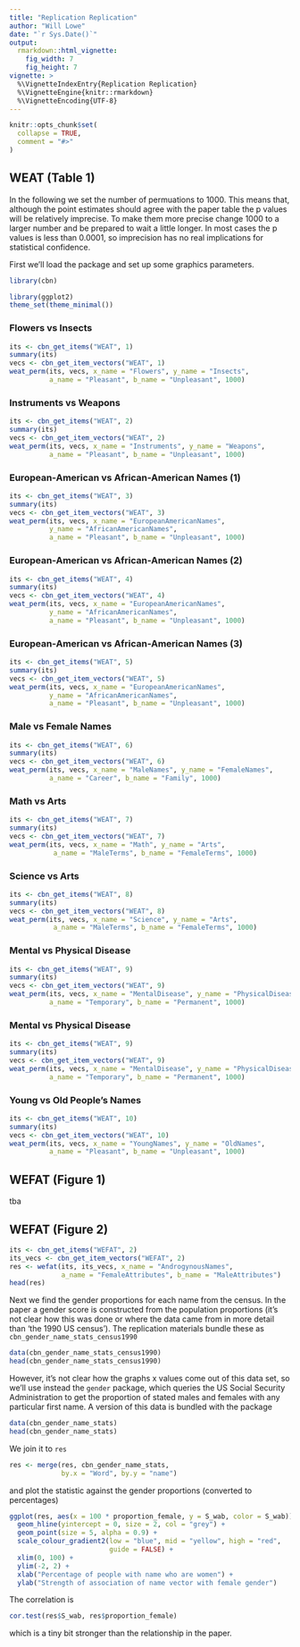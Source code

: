 ```yaml
---
title: "Replication Replication"
author: "Will Lowe"
date: "`r Sys.Date()`"
output: 
  rmarkdown::html_vignette:
    fig_width: 7
    fig_height: 7 
vignette: >
  %\VignetteIndexEntry{Replication Replication}
  %\VignetteEngine{knitr::rmarkdown}
  %\VignetteEncoding{UTF-8}
---
```


```r
knitr::opts_chunk$set(
  collapse = TRUE,
  comment = "#>"
)
```

## WEAT (Table 1)

In the following we set the number of permuations to 1000.  This means that,
although the point estimates should agree with the paper table the p values
will be relatively imprecise.  To make them more precise change 1000 to a larger
number and be prepared to wait a little longer.  In most cases the p values is
less than 0.0001, so imprecision has no real implications for 
statistical confidence.

First we'll load the package and set up some graphics parameters.
```r
library(cbn)

library(ggplot2)
theme_set(theme_minimal())
```

### Flowers vs Insects

```r
its <- cbn_get_items("WEAT", 1)
summary(its)
vecs <- cbn_get_item_vectors("WEAT", 1)
weat_perm(its, vecs, x_name = "Flowers", y_name = "Insects", 
          a_name = "Pleasant", b_name = "Unpleasant", 1000)
```

### Instruments vs Weapons

```r
its <- cbn_get_items("WEAT", 2)
summary(its)
vecs <- cbn_get_item_vectors("WEAT", 2)
weat_perm(its, vecs, x_name = "Instruments", y_name = "Weapons", 
          a_name = "Pleasant", b_name = "Unpleasant", 1000)
```

### European-American vs African-American Names (1)

```r
its <- cbn_get_items("WEAT", 3)
summary(its)
vecs <- cbn_get_item_vectors("WEAT", 3)
weat_perm(its, vecs, x_name = "EuropeanAmericanNames", 
          y_name = "AfricanAmericanNames", 
          a_name = "Pleasant", b_name = "Unpleasant", 1000)
```

### European-American vs African-American Names (2)

```r
its <- cbn_get_items("WEAT", 4)
summary(its)
vecs <- cbn_get_item_vectors("WEAT", 4)
weat_perm(its, vecs, x_name = "EuropeanAmericanNames", 
          y_name = "AfricanAmericanNames", 
          a_name = "Pleasant", b_name = "Unpleasant", 1000)
```

### European-American vs African-American Names (3)

```r
its <- cbn_get_items("WEAT", 5)
summary(its)
vecs <- cbn_get_item_vectors("WEAT", 5)
weat_perm(its, vecs, x_name = "EuropeanAmericanNames", 
          y_name = "AfricanAmericanNames", 
          a_name = "Pleasant", b_name = "Unpleasant", 1000)
```

### Male vs Female Names

```r
its <- cbn_get_items("WEAT", 6)
summary(its)
vecs <- cbn_get_item_vectors("WEAT", 6)
weat_perm(its, vecs, x_name = "MaleNames", y_name = "FemaleNames", 
          a_name = "Career", b_name = "Family", 1000)
```

### Math vs Arts

```r
its <- cbn_get_items("WEAT", 7)
summary(its)
vecs <- cbn_get_item_vectors("WEAT", 7)
weat_perm(its, vecs, x_name = "Math", y_name = "Arts",
           a_name = "MaleTerms", b_name = "FemaleTerms", 1000)
```

### Science vs Arts

```r
its <- cbn_get_items("WEAT", 8)
summary(its)
vecs <- cbn_get_item_vectors("WEAT", 8)
weat_perm(its, vecs, x_name = "Science", y_name = "Arts", 
           a_name = "MaleTerms", b_name = "FemaleTerms", 1000)
```

### Mental vs Physical Disease

```r
its <- cbn_get_items("WEAT", 9)
summary(its)
vecs <- cbn_get_item_vectors("WEAT", 9)
weat_perm(its, vecs, x_name = "MentalDisease", y_name = "PhysicalDisease", 
          a_name = "Temporary", b_name = "Permanent", 1000)
```

### Mental vs Physical Disease

```r
its <- cbn_get_items("WEAT", 9)
summary(its)
vecs <- cbn_get_item_vectors("WEAT", 9)
weat_perm(its, vecs, x_name = "MentalDisease", y_name = "PhysicalDisease", 
          a_name = "Temporary", b_name = "Permanent", 1000)
```

### Young vs Old People's Names

```r
its <- cbn_get_items("WEAT", 10)
summary(its)
vecs <- cbn_get_item_vectors("WEAT", 10)
weat_perm(its, vecs, x_name = "YoungNames", y_name = "OldNames", 
          a_name = "Pleasant", b_name = "Unpleasant", 1000)
```
 
## WEFAT (Figure 1)

tba

## WEFAT (Figure 2)

```r
its <- cbn_get_items("WEFAT", 2)
its_vecs <- cbn_get_item_vectors("WEFAT", 2)
res <- wefat(its, its_vecs, x_name = "AndrogynousNames",
             a_name = "FemaleAttributes", b_name = "MaleAttributes")
head(res)
```

Next we find the gender proportions for each name from the census.  In the paper
a gender score is constructed from the population proportions (it's not clear 
how this was done or where the data came from in more detail than 'the 1990 
US census').  The replication materials bundle these as 
`cbn_gender_name_stats_census1990` 
```r
data(cbn_gender_name_stats_census1990)
head(cbn_gender_name_stats_census1990)
```
However, it's not clear how the graphs x values come out of this data set, so 
we'll use instead the `gender` package, which queries the US 
Social Security Administration to get the proportion of stated males and females 
with any particular first name.  A version of this data is bundled with the package
```r
data(cbn_gender_name_stats)
head(cbn_gender_name_stats)
```
We join it to `res`
```r
res <- merge(res, cbn_gender_name_stats, 
             by.x = "Word", by.y = "name")
```
and plot the statistic against the gender proportions (converted to
percentages)
```r
ggplot(res, aes(x = 100 * proportion_female, y = S_wab, color = S_wab)) +
  geom_hline(yintercept = 0, size = 2, col = "grey") + 
  geom_point(size = 5, alpha = 0.9) +
  scale_colour_gradient2(low = "blue", mid = "yellow", high = "red", 
                         guide = FALSE) +
  xlim(0, 100) +
  ylim(-2, 2) +
  xlab("Percentage of people with name who are women") +
  ylab("Strength of association of name vector with female gender")
```

The correlation is
```r
cor.test(res$S_wab, res$proportion_female)
```
which is a tiny bit stronger than the relationship in the paper.

